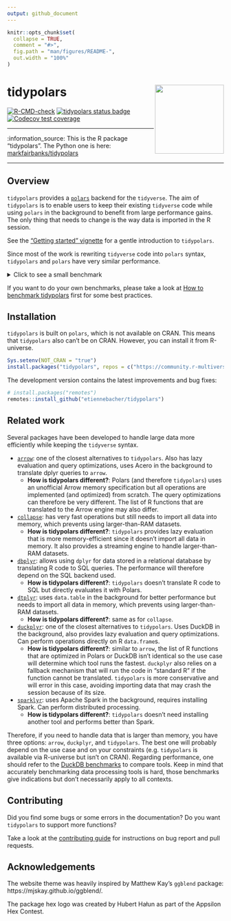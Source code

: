 ```yaml
---
output: github_document
---
```


```r
knitr::opts_chunk$set(
  collapse = TRUE,
  comment = "#>",
  fig.path = "man/figures/README-",
  out.width = "100%"
)
```

# tidypolars <a href="https://tidypolars.etiennebacher.com/"><img src="man/figures/logo.png" align="right" height="160" /></a>

<!-- badges: start -->
[![R-CMD-check](https://github.com/etiennebacher/tidypolars/actions/workflows/R-CMD-check.yml/badge.svg)](https://github.com/etiennebacher/tidypolars/actions/workflows/R-CMD-check.yml)
[![tidypolars status badge](https://etiennebacher.r-universe.dev/badges/tidypolars)](https://etiennebacher.r-universe.dev/tidypolars)
[![Codecov test coverage](https://codecov.io/gh/etiennebacher/tidypolars/branch/main/graph/badge.svg)](https://app.codecov.io/gh/etiennebacher/tidypolars?branch=main)
<!-- badges: end -->


---

:information_source: This is the R package "tidypolars". The Python one is here: [markfairbanks/tidypolars](https://github.com/markfairbanks/tidypolars)

---

<!-- * [Motivation](#motivation) -->
<!-- * [Installation](#installation) -->
<!-- * [Example](#example) -->
<!-- * [Contributing](#contributing) -->


## Overview

`tidypolars` provides a [`polars`](https://rpolars.github.io/) backend for the
`tidyverse`. The aim of `tidypolars` is to enable users to keep their existing
`tidyverse` code while using `polars` in the background to benefit from large
performance gains. The only thing that needs to change is the way data is
imported in the R session.

See the ["Getting started" vignette](https://tidypolars.etiennebacher.com/articles/tidypolars)
for a gentle introduction to `tidypolars`.

Since most of the work is rewriting `tidyverse` code into `polars` syntax,
`tidypolars` and `polars` have very similar performance.

<details>
<summary>Click to see a small benchmark</summary>

The main purpose of this benchmark is to show that `polars` and `tidypolars` are
close and to give an idea of the performance. For more thorough, representative
benchmarks about `polars`, take a look at [DuckDB benchmarks](https://duckdblabs.github.io/db-benchmark/) instead.

```r
# library(collapse, warn.conflicts = FALSE)
# library(dplyr, warn.conflicts = FALSE)
# library(dtplyr)
# library(polars)
# library(tidypolars)

# large_iris <- data.table::rbindlist(rep(list(iris), 100000))
# large_iris_pl <- as_polars_lf(large_iris)
# large_iris_dt <- lazy_dt(large_iris)

# format(nrow(large_iris), big.mark = ",")

# bench::mark(
#   polars = {
#     large_iris_pl$
#       select(c("Sepal.Length", "Sepal.Width", "Petal.Length", "Petal.Width"))$
#       with_columns(
#         pl$when(
#           (pl$col("Petal.Length") / pl$col("Petal.Width") > 3)
#         )$then(pl$lit("long"))$
#           otherwise(pl$lit("large"))$
#           alias("petal_type")
#       )$
#       filter(pl$col("Sepal.Length")$is_between(4.5, 5.5))$
#       collect()
#   },
#   tidypolars = {
#     large_iris_pl |>
#       select(starts_with(c("Sep", "Pet"))) |>
#       mutate(
#         petal_type = ifelse((Petal.Length / Petal.Width) > 3, "long", "large")
#       ) |>
#       filter(between(Sepal.Length, 4.5, 5.5)) |>
#       compute()
#   },
#   dplyr = {
#     large_iris |>
#       select(starts_with(c("Sep", "Pet"))) |>
#       mutate(
#         petal_type = ifelse((Petal.Length / Petal.Width) > 3, "long", "large")
#       ) |>
#       filter(between(Sepal.Length, 4.5, 5.5))
#   },
#   dtplyr = {
#     large_iris_dt |>
#       select(starts_with(c("Sep", "Pet"))) |>
#       mutate(
#         petal_type = ifelse((Petal.Length / Petal.Width) > 3, "long", "large")
#       ) |>
#       filter(between(Sepal.Length, 4.5, 5.5)) |>
#       as.data.frame()
#   },
#   collapse = {
#     large_iris |>
#       fselect(c("Sepal.Length", "Sepal.Width", "Petal.Length", "Petal.Width")) |>
#       fmutate(
#         petal_type = data.table::fifelse((Petal.Length / Petal.Width) > 3, "long", "large")
#       ) |>
#       fsubset(Sepal.Length >= 4.5 & Sepal.Length <= 5.5)
#   },
#   check = FALSE,
#   iterations = 40
# )

# NOTE: do NOT take the "mem_alloc" results into account.
# `bench::mark()` doesn't report the accurate memory usage for packages calling
# Rust code.
```
</details>

If you want to do your own benchmarks, please take a look at [How to benchmark tidypolars](https://tidypolars.etiennebacher.com/articles/how-to-benchmark) first for some best practices.


## Installation

`tidypolars` is built on `polars`, which is not available on CRAN. This means
that `tidypolars` also can't be on CRAN. However, you can install it from
R-universe.

```r
Sys.setenv(NOT_CRAN = "true")
install.packages("tidypolars", repos = c("https://community.r-multiverse.org", 'https://cloud.r-project.org'))
```

The development version contains the latest improvements and bug fixes:

```r
# install.packages("remotes")
remotes::install_github("etiennebacher/tidypolars")
```


## Related work

Several packages have been developed to handle large data more efficiently while keeping the `tidyverse` syntax.

* [`arrow`](https://arrow.apache.org/docs/r/): one of the closest alternatives to `tidypolars`. Also has lazy evaluation and query optimizations, uses Acero in the background to translate dplyr queries to `arrow`.
  - **How is tidypolars different?**: Polars (and therefore `tidypolars`) uses an unofficial Arrow memory specification but all operations are implemented (and optimized) from scratch. The query optimizations can therefore be very different. The list of R functions that are translated to the Arrow engine may also differ.

* [`collapse`](https://sebkrantz.github.io/collapse/): has very fast operations but still needs to import all data into memory, which prevents using larger-than-RAM datasets.
  - **How is tidypolars different?**: `tidypolars` provides lazy evaluation that is more memory-efficient since it doesn't import all data in memory. It also provides a streaming engine to handle larger-than-RAM datasets.

* [`dbplyr`](https://dbplyr.tidyverse.org/): allows using `dplyr` for data stored in a relational database by translating R code to SQL queries. The performance will therefore depend on the SQL backend used.
  - **How is tidypolars different?**: `tidypolars` doesn't translate R code to SQL but directly evaluates it with Polars.

* [`dtplyr`](https://dtplyr.tidyverse.org/): uses `data.table` in the background for better performance but needs to import all data in memory, which prevents using larger-than-RAM datasets.
  - **How is tidypolars different?**: same as for `collapse`.

* [`duckplyr`](https://duckplyr.tidyverse.org/): one of the closest alternatives to `tidypolars`. Uses DuckDB in the background, also provides lazy evaluation and query optimizations. Can perform operations directly on R `data.frame`s.
  - **How is tidypolars different?**: similar to `arrow`, the list of R functions that are optimized in Polars or DuckDB isn't identical so the use case will determine which tool runs the fastest. `duckplyr` also relies on a fallback mechanism that will run the code in "standard R" if the function cannot be translated. `tidypolars` is more conservative and will error in this case, avoiding importing data that may crash the session because of its size.

* [`sparklyr`](https://spark.posit.co/): uses Apache Spark in the background, requires installing Spark. Can perform distributed processing.
  - **How is tidypolars different?**: `tidypolars` doesn't need installing another tool and performs better than Spark.


Therefore, if you need to handle data that is larger than memory, you have three options: `arrow`, `duckplyr`, and `tidypolars`.
The best one will probably depend on the use case and on your constraints (e.g. `tidypolars` is available via R-universe but isn't on CRAN).
Regarding performance, one should refer to the [DuckDB benchmarks](https://duckdblabs.github.io/db-benchmark/) to compare tools.
Keep in mind that accurately benchmarking data processing tools is hard, those benchmarks give indications but don't necessarily apply to all contexts.


## Contributing

Did you find some bugs or some errors in the documentation? Do you want
`tidypolars` to support more functions?

Take a look at the [contributing guide](https://tidypolars.etiennebacher.com/CONTRIBUTING.html) for instructions
on bug report and pull requests.


## Acknowledgements

The website theme was heavily inspired by Matthew Kay's `ggblend` package: https://mjskay.github.io/ggblend/.

The package hex logo was created by Hubert Hałun as part of the Appsilon Hex
Contest.
